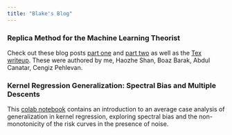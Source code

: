 ```yaml
---
title: "Blake's Blog"
---
```


### Replica Method for the Machine Learning Theorist
Check out these blog posts [part one](https://windowsontheory.org/2021/08/11/replica-method-for-the-machine-learning-theorist-part-1-of-2/) and [part two](https://windowsontheory.org/2021/08/11/replica-method-for-the-machine-learning-theorist-part-2-of-2/) as well as the [Tex writeup](https://www.boazbarak.org/Papers/replica.pdf). These were authored by me, Haozhe Shan, Boaz Barak, Abdul Canatar, Cengiz Pehlevan.  

### Kernel Regression Generalization: Spectral Bias and Multiple Descents 
This [colab notebook](https://colab.research.google.com/drive/1XNVNLcUzlpWT0jwS5__p0qXhF7P9tGqd?usp=sharing) contains an introduction to an average case analysis of generalization in kernel regression, exploring spectral bias and the non-monotonicity of the risk curves in the presence of noise. 


